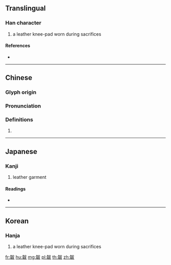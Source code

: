 {{character info/new}}
{{also|韨}}
==Translingual==

===Han character===
{{Han char|rn=178|rad=韋|as=05|sn=14|four=43547|canj=DQIKE,DQIKK}}

# a leather knee-pad worn during sacrifices

====References====
* {{Han ref|kx=1393.210|dkj=43121|dj=1908.160|hdz=74504.050|uh=97CD|ud=38861|bh=E4CA|bd=58570}}

----

==Chinese==
{{zh-forms|s=韨}}

===Glyph origin===
{{Han etym}}

===Pronunciation===
{{zh-pron
|m=fú
|c=fat1
|mc=y
|oc=y
|cat=
}}

===Definitions===
{{zh-hanzi}}

# {{rfdef|zh}}

----

==Japanese==

===Kanji===
{{ja-kanji|grade=|rs=韋05}}

# leather garment

====Readings====
* {{ja-readings|on=[[ふつ]] (futsu), [[ふち]] (fuchi), [[ひ]] (hi)|kun=[[ひざかけ]] (hizakake)}}

----

==Korean==

===Hanja===
{{ko-hanja|hangeul=불|eumhun=|rv=bul|mr=pul|y=pul}}

# a leather knee-pad worn during sacrifices

[[fr:韍]]
[[hu:韍]]
[[mg:韍]]
[[pl:韍]]
[[th:韍]]
[[zh:韍]]